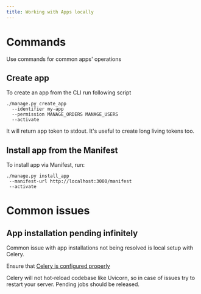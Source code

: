 ```yaml
---
title: Working with Apps locally
---
```


# Commands

Use commands for common apps' operations

## Create app

To create an app from the CLI run following script

```shell
./manage.py create_app
  --identifier my-app
  --permission MANAGE_ORDERS MANAGE_USERS
  --activate
```

It will return app token to stdout. It's useful to create long living tokens too.

## Install app from the Manifest

To install app via Manifest, run:

```shell
./manage.py install_app
 --manifest-url http://localhost:3000/manifest
 --activate
```

# Common issues

## App installation pending infinitely

Common issue with app installations not being resolved is local setup with Celery.

Ensure that [Celery is configured properly](./task-queue.mdx)

Celery will not hot-reload codebase like Uvicorn, so in case of issues try to restart your server.
Pending jobs should be released.